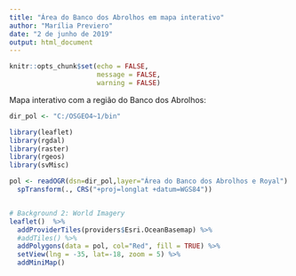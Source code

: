 ```yaml
---
title: "Área do Banco dos Abrolhos em mapa interativo"
author: "Marília Previero"
date: "2 de junho de 2019"
output: html_document
---
```



```r
knitr::opts_chunk$set(echo = FALSE,
                      message = FALSE,
                      warning = FALSE)
```

Mapa interativo com a região do Banco dos Abrolhos:

```r
dir_pol <- "C:/OSGEO4~1/bin"

library(leaflet)
library(rgdal)
library(raster)
library(rgeos)
library(svMisc)

pol <- readOGR(dsn=dir_pol,layer="Área do Banco dos Abrolhos e Royal") %>%
  spTransform(., CRS("+proj=longlat +datum=WGS84"))


# Background 2: World Imagery
leaflet()  %>% 
  addProviderTiles(providers$Esri.OceanBasemap) %>% 
  #addTiles() %>% 
  addPolygons(data = pol, col="Red", fill = TRUE) %>% 
  setView(lng = -35, lat=-18, zoom = 5) %>% 
  addMiniMap()

```

